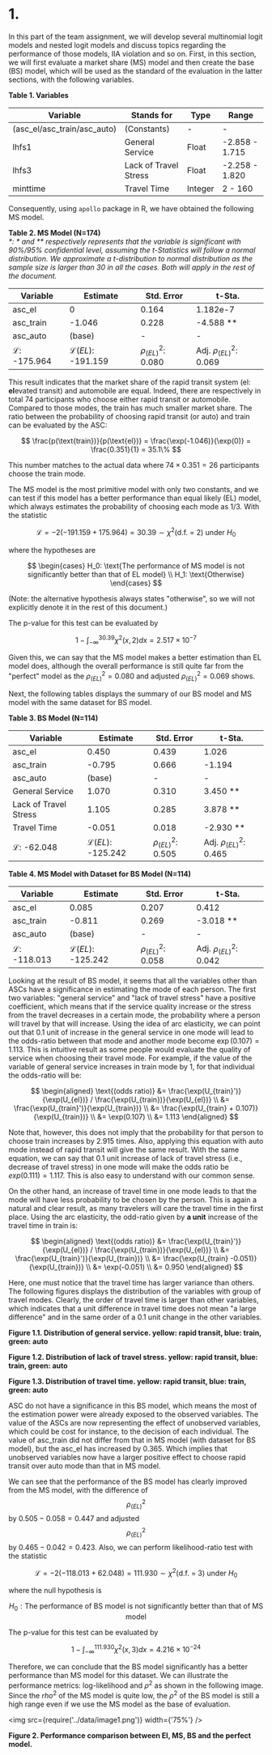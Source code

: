 
# 1.

In this part of the team assignment, we will develop several multinomial logit models and nested logit models and discuss topics regarding the performance of those models, IIA violation and so on. First, in this section, we will first evaluate a market share (MS) model and then create the base (BS) model, which will be used as the standard of the evaluation in the latter sections, with the following variables.

**Table 1. Variables**

| Variable                    | Stands for            | Type    | Range          |
| --------------------------- | --------------------- | ------- | -------------- |
| (asc_el/asc_train/asc_auto) | (Constants)           | -       | -              |
| lhfs1                       | General Service       | Float   | -2.858 - 1.715 |
| lhfs3                       | Lack of Travel Stress | Float   | -2.258 - 1.820 |
| minttime                    | Travel Time           | Integer | 2 - 160        |

Consequently, using `apollo` package in R, we have obtained the following MS model.

**Table 2. MS Model (N=174)**  
_\*: \* and \*\* respectively represents that the variable is significant with 90%/95% confidential level, assuming the t-Statistics will follow a normal distribution. We approximate a t-distribution to normal distribution as the sample size is larger than 30 in all the cases. Both will apply in the rest of the document._

| Variable                | Estimate                    | Std. Error             | t-Sta.                      |
| ----------------------- | --------------------------- | ---------------------- | --------------------------- |
| asc_el                  | 0                           | 0.164                  | 1.182e-7                    |
| asc_train               | -1.046                      | 0.228                  | -4.588 \*\*                 |
| asc_auto                | (base)                      | -                      | -                           |
| $\mathcal{L}$: -175.964 | $\mathcal{L}(EL)$: -191.159 | $\rho^2_{(EL)}$: 0.080 | Adj. $\rho^2_{(EL)}$: 0.069 |

This result indicates that the market share of the rapid transit system (el: **el**evated transit) and automobile are equal. Indeed, there are respectively in total 74 participants who choose either rapid transit or automobile. Compared to those modes, the train has much smaller market share. The ratio between the probability of choosing rapid transit (or auto) and train can be evaluated by the ASC:

$$
\frac{p(\text{train})}{p(\text{el})} = \frac{\exp(-1.046)}{\exp(0)} = \frac{0.351}{1} = 35.1\%
$$

This number matches to the actual data where $74 \times 0.351 = 26$ participants choose the train mode.

The MS model is the most primitive model with only two constants, and we can test if this model has a better performance than equal likely (EL) model, which always estimates the probability of choosing each mode as 1/3. With the statistic

$$
\mathcal{L} = -2(-191.159 +175.964) = 30.39 \sim \chi^2(\text{d.f. = 2}) \text{ under } H_0
$$

where the hypotheses are

$$
\begin{cases}
  H_0: \text{The performance of MS model is not significantly better than that of EL model} \\
  H_1: \text{Otherwise}
\end{cases}
$$

(Note: the alternative hypothesis always states "otherwise", so we will not explicitly denote it in the rest of this document.)

The p-value for this test can be evaluated by

$$
1 - \int_{-\infty}^{30.39} \chi^2(x,2) dx = 2.517 \times 10^{-7}
$$

Given this, we can say that the MS model makes a better estimation than EL model does, although the overall performance is still quite far from the "perfect" model as the $\rho^2_{(EL)} = 0.080$ and adjusted $\rho^2_{(EL)} = 0.069$ shows.

Next, the following tables displays the summary of our BS model and MS model with the same dataset for BS model.

**Table 3. BS Model (N=114)**

| Variable               | Estimate                    | Std. Error             | t-Sta.                      |
| ---------------------- | --------------------------- | ---------------------- | --------------------------- |
| asc_el                 | 0.450                       | 0.439                  | 1.026                       |
| asc_train              | -0.795                      | 0.666                  | -1.194                      |
| asc_auto               | (base)                      | -                      | -                           |
| General Service        | 1.070                       | 0.310                  | 3.450 \*\*                  |
| Lack of Travel Stress  | 1.105                       | 0.285                  | 3.878 \*\*                  |
| Travel Time            | -0.051                      | 0.018                  | -2.930 \*\*                 |
| $\mathcal{L}$: -62.048 | $\mathcal{L}(EL)$: -125.242 | $\rho^2_{(EL)}$: 0.505 | Adj. $\rho^2_{(EL)}$: 0.465 |

**Table 4. MS Model with Dataset for BS Model (N=114)**

| Variable                | Estimate                    | Std. Error             | t-Sta.                      |
| ----------------------- | --------------------------- | ---------------------- | --------------------------- |
| asc_el                  | 0.085                       | 0.207                  | 0.412                       |
| asc_train               | -0.811                      | 0.269                  | -3.018 \*\*                 |
| asc_auto                | (base)                      | -                      | -                           |
| $\mathcal{L}$: -118.013 | $\mathcal{L}(EL)$: -125.242 | $\rho^2_{(EL)}$: 0.058 | Adj. $\rho^2_{(EL)}$: 0.042 |

Looking at the result of BS model, it seems that all the variables other than ASCs have a significance in estimating the mode of each person. The first two variables: "general service" and "lack of travel stress" have a positive coefficient, which means that if the service quality increase or the stress from the travel decreases in a certain mode, the probability where a person will travel by that will increase. Using the idea of arc elasticity, we can point out that 0.1 unit of increase in the general service in one mode will lead to the odds-ratio between that mode and another mode become $\exp(0.107) = 1.113$. This is intuitive result as some people would evaluate the quality of service when choosing their travel mode. For example, if the value of the variable of general service increases in train mode by 1, for that individual the odds-ratio will be:

$$
\begin{aligned}
  \text{(odds ratio)} &= \frac{\exp(U_{train}')}{\exp(U_{el})} / \frac{\exp(U_{train})}{\exp(U_{el})} \\
  &= \frac{\exp(U_{train}')}{\exp(U_{train})} \\
  &= \frac{\exp(U_{train} + 0.107)}{\exp(U_{train})} \\
  &= \exp(0.107) \\
  &= 1.113
\end{aligned}
$$

Note that, however, this does not imply that the probability for that person to choose train increases by 2.915 times. Also, applying this equation with auto mode instead of rapid transit will give the same result. With the same equation, we can say that 0.1 unit increase of lack of travel stress (i.e., decrease of travel stress) in one mode will make the odds ratio be $exp(0.111) = 1.117$. This is also easy to understand with our common sense.

On the other hand, an increase of travel time in one mode leads to that the mode will have less probability to be chosen by the person. This is again a natural and clear result, as many travelers will care the travel time in the first place. Using the arc elasticity, the odd-ratio given by **a unit** increase of the travel time in train is:

$$
\begin{aligned}
  \text{(odds ratio)} &= \frac{\exp(U_{train}')}{\exp(U_{el})} / \frac{\exp(U_{train})}{\exp(U_{el})} \\
  &= \frac{\exp(U_{train}')}{\exp(U_{train})} \\
  &= \frac{\exp(U_{train} -0.051)}{\exp(U_{train})} \\
  &= \exp(-0.051) \\
  &= 0.950
\end{aligned}
$$

Here, one must notice that the travel time has larger variance than others. The following figures displays the distribution of the variables with group of travel modes. Clearly, the order of travel time is larger than other variables, which indicates that a unit difference in travel time does not mean "a large difference" and in the same order of a 0.1 unit change in the other variables.

<Bar param="lhfs1" label="General Service" />

**Figure 1.1. Distribution of general service. yellow: rapid transit, blue: train, green: auto**

<Bar param="lhfs3" label="Lack of Travel Stress" />

**Figure 1.2. Distribution of lack of travel stress. yellow: rapid transit, blue: train, green: auto**

<Bar param="minttime" label="Travel Time" />

**Figure 1.3. Distribution of travel time. yellow: rapid transit, blue: train, green: auto**

ASC do not have a significance in this BS model, which means the most of the estimation power were already exposed to the observed variables. The value of the ASCs are now representing the effect of unobserved variables, which could be cost for instance, to the decision of each individual. The value of asc_train did not differ from that in MS model (with dataset for BS model), but the asc_el has increased by 0.365. Which implies that unobserved variables now have a larger positive effect to choose rapid transit over auto mode than that in MS model.

We can see that the performance of the BS model has clearly improved from the MS model, with the difference of $$\rho^2_{(EL)}$$ by $0.505 - 0.058 = 0.447$ and adjusted $$\rho^2_{(EL)}$$ by $0.465 - 0.042 = 0.423$. Also, we can perform likelihood-ratio test with the statistic

$$
\mathcal{L} = -2(-118.013 + 62.048) = 111.930 \sim \chi^2(\text{d.f. = 3}) \text{ under } H_0
$$

where the null hypothesis is

$$
H_0: \text{The performance of BS model is not significantly better than that of MS model}
$$

The p-value for this test can be evaluated by

$$
1 - \int_{-\infty}^{111.930} \chi^2(x,3) dx = 4.216 \times 10^{-24}
$$

Therefore, we can conclude that the BS model significantly has a better performance than MS model for this dataset. We can illustrate the performance metrics: log-likelihood and $\rho^2$ as shown in the following image. Since the $rho^2$ of the MS model is quite low, the $\rho^2$ of the BS model is still a high range even if we use the MS model as the base of evaluation.

<img src={require('../data/image1.png')} width={'75%'} />

**Figure 2. Performance comparison between El, MS, BS and the perfect model.**
